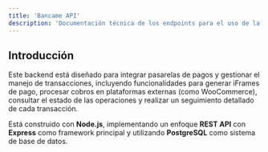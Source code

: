 ```yaml
---
title: 'Bancame API'
description: 'Documentación técnica de los endpoints para el uso de la API.'
---
```



## Introducción

Este backend está diseñado para integrar pasarelas de pagos y gestionar el manejo de transacciones, incluyendo funcionalidades para generar iFrames de pago, procesar cobros en plataformas externas (como WooCommerce), consultar el estado de las operaciones y realizar un seguimiento detallado de cada transacción.  

Está construido con **Node.js**, implementando un enfoque **REST API** con **Express** como framework principal y utilizando **PostgreSQL** como sistema de base de datos.


